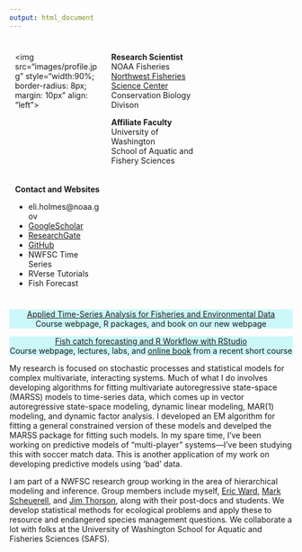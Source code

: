 ```yaml
---
output: html_document
---
```


<style>
.column {
    float: left;
    padding: 10px;
    width: 30%;
    vertical-align: top;
}

/* Clear floats after the columns */
.row:after {
    content: "";
    display: table;
    clear: both;
}

</style>


<div class="row">

<div class="column">
<img src="images/profile.jpg" style="width:90%; border-radius: 8px; margin: 10px" align: "left">
</div>

<div class="column">
**Research Scientist**<br />
NOAA Fisheries<br />
[Northwest Fisheries Science Center](https://www.nwfsc.noaa.gov/)<br />
Conservation Biology Divison<br />

**Affiliate Faculty**<br />
University of Washington<br />
School of Aquatic and Fishery Sciences<br />
</div>

<div class="column">
**Contact and Websites**
<ul class="ul-edu fa-ul">
<li>
<i class="fa fa-envelope"></i> eli.holmes@noaa.gov
</li>

<li>
<i class="fa fa-google"></i> [GoogleScholar](https://scholar.google.com/citations?user=HtIhixwAAAAJ)
</li>

<li>
<i class="fa fa-graduation-cap"></i> [ResearchGate](https://www.researchgate.net/profile/Elizabeth_Holmes)
</li>

<li>
<i class="fa fa-github"></i> [GitHub](https://github.com/eeholmes) </li>

<li>
NWFSC Time Series [<i class="fa fa-globe"></i>](https://nwfsc-timeseries.github.io) [<i class="fa fa-github"></i>](https://github.com/nwfsc-timeseries)
</li>

<li>
RVerse Tutorials [<i class="fa fa-globe"></i>](https://rverse-tutorials.github.io/RWorkflow-Workshop/) [<i class="fa fa-github"></i>](https://github.com/RVerse-Tutorials)
</li>

<li>
Fish Forecast [<i class="fa fa-book"></i>](https://fish-forecast.github.io/Fish-Forecast-Bookdown/) [<i class="fa fa-globe"></i>](https://fish-forecast.github.io/Fish-Forecast-Webpage/)  [<i class="fa fa-github"></i>](https://github.com/fish-forecast)
</li>

<!--
<li>
<i class="fa fa-stack-overflow"></i> [Stack Overflow](https://www.stackoverflow.com/users/2403645/eli-holmes)
</li>
-->

</ul>
</div>

</div>

<p style="background:#ccf8f9;text-align:center"><a href="https://nwfsc-timeseries.github.io/">Applied Time-Series Analysis for Fisheries and Environmental Data</a><br>Course webpage, R packages, and book on our new webpage</p>

<p style="background:#ccf8f9;text-align:center"><a href="https://rverse-tutorials.github.io/RWorkflow-Workshop/">Fish catch forecasting and R Workflow with RStudio</a><br>Course webpage, lectures, labs, and <a href="https://fish-forecast.github.io/Fish-Forecast-Bookdown/">online book</a> from a recent short course</p>

My research is focused on stochastic processes and statistical models for complex multivariate, interacting systems. Much of what I do involves developing algorithms for fitting multivariate autoregressive state-space (MARSS) models to time-series data, which comes up in vector autoregressive state-space modeling, dynamic linear modeling, MAR(1) modeling, and dynamic factor analysis. I developed an EM algorithm for fitting a general constrained version of these models and develped the MARSS package for fitting such models. In my spare time, I've been working on predictive models of "multi-player" systems---I've been studying this with soccer match data. This is another application of my work on developing predictive models using 'bad' data. 

I am part of a NWFSC research group working in the area of hierarchical modeling and inference. Group members include myself, [Eric Ward](https://eric-ward.github.io/), [Mark Scheuerell](http://faculty.washington.edu/scheuerl/), and [Jim Thorson](https://sites.google.com/site/thorsonresearch/), along with their post-docs and students. We develop statistical methods for ecological problems and apply these to resource and endangered species management questions. We collaborate a lot with folks at the University of Washington School for Aquatic and Fisheries Sciences (SAFS).
